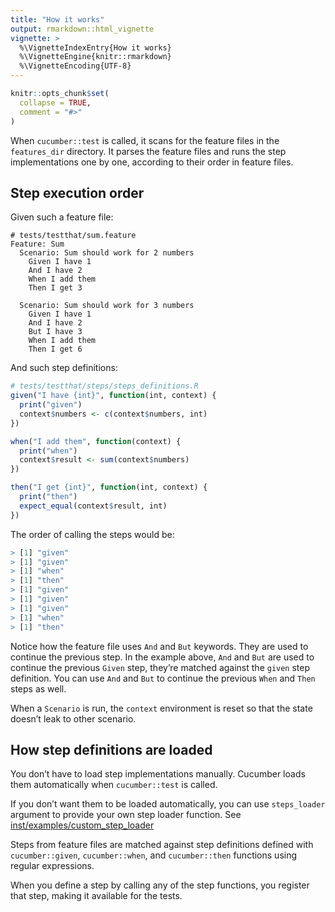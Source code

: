 ```yaml
---
title: "How it works"
output: rmarkdown::html_vignette
vignette: >
  %\VignetteIndexEntry{How it works}
  %\VignetteEngine{knitr::rmarkdown}
  %\VignetteEncoding{UTF-8}
---
```


```r
knitr::opts_chunk$set(
  collapse = TRUE,
  comment = "#>"
)
```

When `cucumber::test` is called, it scans for the feature files in the `features_dir` directory. It parses the feature files and runs the step implementations one by one, according to their order in feature files.

## Step execution order

Given such a feature file:

```gherkin
# tests/testthat/sum.feature
Feature: Sum
  Scenario: Sum should work for 2 numbers
    Given I have 1
    And I have 2
    When I add them
    Then I get 3

  Scenario: Sum should work for 3 numbers
    Given I have 1
    And I have 2
    But I have 3
    When I add them
    Then I get 6
```

And such step definitions:

```r
# tests/testthat/steps/steps_definitions.R
given("I have {int}", function(int, context) {
  print("given")
  context$numbers <- c(context$numbers, int)
})

when("I add them", function(context) {
  print("when")
  context$result <- sum(context$numbers)
})

then("I get {int}", function(int, context) {
  print("then")
  expect_equal(context$result, int)
})
```

The order of calling the steps would be:

```r
> [1] "given"
> [1] "given"
> [1] "when"
> [1] "then"
> [1] "given"
> [1] "given"
> [1] "given"
> [1] "when"
> [1] "then"
```

Notice how the feature file uses `And` and `But` keywords. They are used to continue the previous step. In the example above, `And` and `But` are used to continue the previous `Given` step, they're matched against the `given` step definition. You can use `And` and `But` to continue the previous `When` and `Then` steps as well.

When a `Scenario` is run, the `context` environment is reset so that the state doesn't leak to other scenario.

## How step definitions are loaded

You don't have to load step implementations manually. Cucumber loads them automatically when `cucumber::test` is called.

If you don't want them to be loaded automatically, you can use `steps_loader` argument to provide your own step loader function. See [inst/examples/custom_step_loader](https://github.com/jakubsob/cucumber/blob/main/inst/examples/custom_steps_loader/tests/testthat/test-cucumber.R)

Steps from feature files are matched against step definitions defined with `cucumber::given`, `cucumber::when`, and `cucumber::then` functions using regular expressions.

When you define a step by calling any of the step functions, you register that step, making it available for the tests.
